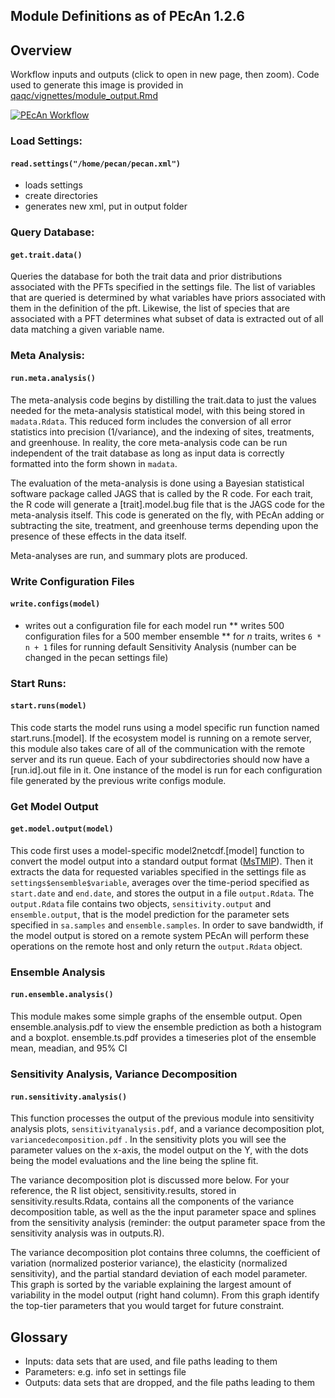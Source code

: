 Module Definitions as of PEcAn 1.2.6
------------------------------------

<!--NEEDS TO BE UPDATED SIGNIFICANTLY-->
## Overview

Workflow inputs and outputs (click to open in new page, then zoom). Code used to generate this image is provided in [qaqc/vignettes/module_output.Rmd](https://github.com/PecanProject/pecan/blob/master/qaqc/vignettes/module_output.Rmd)

[![PEcAn Workflow](http://isda.ncsa.illinois.edu/~kooper/EBI/workflow.svg)](http://isda.ncsa.illinois.edu/~kooper/EBI/workflow.svg)

### Load Settings: 
#### `read.settings("/home/pecan/pecan.xml")`

* loads settings
* create directories
* generates new xml, put in output folder

### Query Database: 
#### `get.trait.data()`

Queries the database for both the trait data and prior distributions associated with the PFTs specified in the settings file. The list of variables that are queried is determined by what variables have priors associated with them in the definition of the pft. Likewise, the list of species that are associated with a PFT determines what subset of data is extracted out of all data matching a given variable name. 

### Meta Analysis:
#### `run.meta.analysis()`

The meta-analysis code begins by distilling the trait.data to just the values needed for the meta-analysis statistical model, with this being stored in `madata.Rdata`. This reduced form includes the conversion of all error statistics into precision (1/variance), and the indexing of sites, treatments, and greenhouse. In reality, the core meta-analysis code can be run independent of the trait database as long as input data is correctly formatted into the form shown in `madata`.

The evaluation of the meta-analysis is done using a Bayesian statistical software package called JAGS that is called by the R code. For each trait, the R code will generate a [trait].model.bug file that is the JAGS code for the meta-analysis itself. This code is generated on the fly, with PEcAn adding or subtracting the site, treatment, and greenhouse terms depending upon the presence of these effects in the data itself.

Meta-analyses are run, and summary plots are produced. 


### Write Configuration Files 
#### `write.configs(model)`

* writes out a configuration file for each model run
** writes 500 configuration files for a 500 member ensemble
** for _n_ traits, writes `6 * n + 1`  files for running default Sensitivity Analysis (number can be changed in the pecan settings file)

### Start Runs: 
#### `start.runs(model)`

This code starts the model runs using a model specific run function named start.runs.[model]. If the ecosystem model is running on a remote server, this module also takes care of all of the communication with the remote server and its run queue. Each of your subdirectories should now have a [run.id].out file in it. One instance of the model is run for each configuration file generated by the previous write configs module.

### Get Model Output 
#### `get.model.output(model)`

This code first uses a model-specific model2netcdf.[model] function to convert the model output into a standard output format ([MsTMIP](http://nacp.ornl.gov/MsTMIP_variables.shtml)). Then it extracts the data for requested variables specified in the settings file as `settings$ensemble$variable`, averages over the time-period specified as `start.date` and `end.date`, and stores the output in a file `output.Rdata`. The `output.Rdata` file contains two objects, `sensitivity.output` and `ensemble.output`, that is the model prediction for the parameter sets specified in `sa.samples` and `ensemble.samples`. In order to save bandwidth, if the model output is stored on a remote system PEcAn will perform these operations on the remote host and only return the `output.Rdata` object.

### Ensemble Analysis
#### `run.ensemble.analysis()`

This module makes some simple graphs of the ensemble output. Open ensemble.analysis.pdf to view the ensemble prediction as both a histogram and a boxplot. ensemble.ts.pdf provides a timeseries plot of the ensemble mean, meadian, and 95% CI

### Sensitivity Analysis, Variance Decomposition
#### `run.sensitivity.analysis()`

This function processes the output of the previous module into sensitivity analysis plots, `sensitivityanalysis.pdf`, and a variance decomposition plot, `variancedecomposition.pdf`  . In the sensitivity plots you will see the parameter values on the x-axis, the model output on the Y, with the dots being the model evaluations and the line being the spline fit. 


The variance decomposition plot is discussed more below. For your reference, the R list object, sensitivity.results, stored in sensitivity.results.Rdata, contains all the components of the variance decomposition table, as well as the the input parameter space and splines from the sensitivity analysis (reminder: the output parameter space from the sensitivity analysis was in outputs.R).

The variance decomposition plot contains three columns, the coefficient of variation (normalized posterior variance), the elasticity (normalized sensitivity), and the partial standard deviation of each model parameter. This graph is sorted by the variable explaining the largest amount of variability in the model output (right hand column). From this graph identify the top-tier parameters that you would target for future constraint.  

## Glossary

* Inputs: data sets that are used, and file paths leading to them
* Parameters: e.g. info set in settings file 
* Outputs: data sets that are dropped, and the file paths leading to them